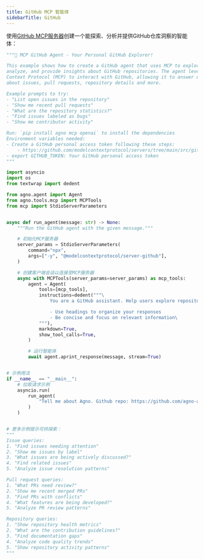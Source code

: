 ```yaml
---
title: GitHub MCP 智能体
sidebarTitle: GitHub
---
```

使用[GitHub MCP服务器](https://github.com/modelcontextprotocol/servers/tree/main/src/github)创建一个能探索、分析并提供GitHub仓库洞察的智能体：

```python
"""🐙 MCP GitHub Agent - Your Personal GitHub Explorer!

This example shows how to create a GitHub agent that uses MCP to explore,
analyze, and provide insights about GitHub repositories. The agent leverages the Model
Context Protocol (MCP) to interact with GitHub, allowing it to answer questions
about issues, pull requests, repository details and more.

Example prompts to try:
- "List open issues in the repository"
- "Show me recent pull requests"
- "What are the repository statistics?"
- "Find issues labeled as bugs"
- "Show me contributor activity"

Run: `pip install agno mcp openai` to install the dependencies
Environment variables needed:
- Create a GitHub personal access token following these steps:
    - https://github.com/modelcontextprotocol/servers/tree/main/src/github#setup
- export GITHUB_TOKEN: Your GitHub personal access token
"""

import asyncio
import os
from textwrap import dedent

from agno.agent import Agent
from agno.tools.mcp import MCPTools
from mcp import StdioServerParameters


async def run_agent(message: str) -> None:
    """Run the GitHub agent with the given message."""

    # 初始化MCP服务器
    server_params = StdioServerParameters(
        command="npx",
        args=["-y", "@modelcontextprotocol/server-github"],
    )

    # 创建客户端会话以连接至MCP服务器
    async with MCPTools(server_params=server_params) as mcp_tools:
        agent = Agent(
            tools=[mcp_tools],
            instructions=dedent("""\
                You are a GitHub assistant. Help users explore repositories and their activity.

                - Use headings to organize your responses
                - Be concise and focus on relevant information\
            """),
            markdown=True,
            show_tool_calls=True,
        )

        # 运行智能体
        await agent.aprint_response(message, stream=True)


# 示例用法
if __name__ == "__main__":
    # 拉取请求示例
    asyncio.run(
        run_agent(
            "Tell me about Agno. Github repo: https://github.com/agno-agi/agno. You can read the README for more information."
        )
    )


# 更多示例提示可供探索：
"""
Issue queries:
1. "Find issues needing attention"
2. "Show me issues by label"
3. "What issues are being actively discussed?"
4. "Find related issues"
5. "Analyze issue resolution patterns"

Pull request queries:
1. "What PRs need review?"
2. "Show me recent merged PRs"
3. "Find PRs with conflicts"
4. "What features are being developed?"
5. "Analyze PR review patterns"

Repository queries:
1. "Show repository health metrics"
2. "What are the contribution guidelines?"
3. "Find documentation gaps"
4. "Analyze code quality trends"
5. "Show repository activity patterns"
"""
```
